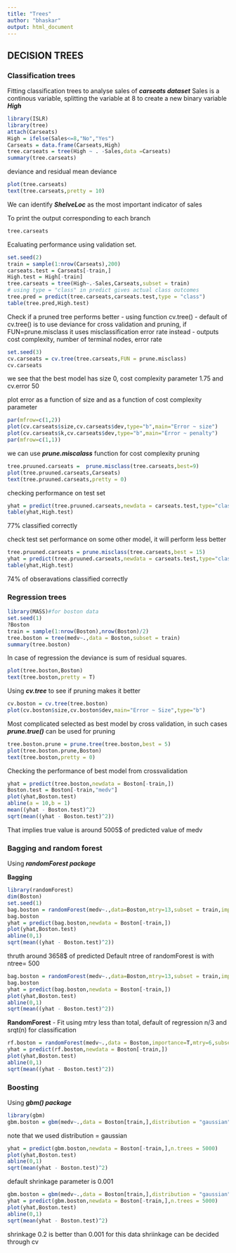 ```yaml
---
title: "Trees"
author: "bhaskar"
output: html_document
---
```


## DECISION TREES

### Classification trees

Fitting classification trees to analyse sales of ***carseats dataset***
Sales is a continous variable, splitting the variable at 8 to create a new binary variable ***High***

```r
library(ISLR)
library(tree)
attach(Carseats)
High = ifelse(Sales<=8,"No","Yes")
Carseats = data.frame(Carseats,High)
tree.carseats = tree(High ~ . -Sales,data =Carseats)
summary(tree.carseats)
```
deviance and residual mean deviance
```r
plot(tree.carseats)
text(tree.carseats,pretty = 10)
```

We can identify ***ShelveLoc*** as the most important indicator of sales

To print the output corresponding to each branch
```r
tree.carseats
```
Ecaluating performance using validation set.
```r
set.seed(2)
train = sample(1:nrow(Carseats),200)
carseats.test = Carseats[-train,]
High.test = High[-train]
tree.carseats = tree(High~.-Sales,Carseats,subset = train)
# using type = "class" in predict gives actual class outcomes
tree.pred = predict(tree.carseats,carseats.test,type = "class")
table(tree.pred,High.test)
```
Check if a pruned tree performs better
- using function cv.tree()
- default of cv.tree() is to use deviance for cross validation and pruning, if FUN=prune.misclass it uses misclassification error rate instead
- outputs cost complexity, number of terminal nodes, error rate 
```r
set.seed(3)
cv.carseats = cv.tree(tree.carseats,FUN = prune.misclass)
cv.carseats
```
we see that the best model has size 0, cost complexity parameter 1.75 and cv.error 50

plot error as a function of size and as a function of cost complexity parameter
```r
par(mfrow=c(1,2))
plot(cv.carseats$size,cv.carseats$dev,type="b",main="Error ~ size")
plot(cv.carseats$k,cv.carseats$dev,type="b",main="Error ~ penalty")
par(mfrow=c(1,1))
```
we can use ***prune.miscalass*** function for cost complexity pruning
```r
tree.pruuned.carseats =  prune.misclass(tree.carseats,best=9)
plot(tree.pruuned.carseats,Carseats)
text(tree.pruuned.carseats,pretty = 0)
```
checking performance on test set
```r
yhat = predict(tree.pruuned.carseats,newdata = carseats.test,type="class")
table(yhat,High.test)
```
77% classified correctly

check test set performance on some other model, it will perform less better
```r
tree.pruuned.carseats = prune.misclass(tree.carseats,best = 15)
yhat = predict(tree.pruuned.carseats,newdata = carseats.test,type="class")
table(yhat,High.test)
```
74% of obseravations classified correctly

### Regression trees
```r
library(MASS)#for boston data
set.seed(1)
?Boston
train = sample(1:nrow(Boston),nrow(Boston)/2)
tree.boston = tree(medv~.,data = Boston,subset = train)
summary(tree.boston)
```
In case of regression the deviance is sum of residual squares.
```r
plot(tree.boston,Boston)
text(tree.boston,pretty = T)
```
Using ***cv.tree*** to see if pruning makes it better
```r
cv.boston = cv.tree(tree.boston)
plot(cv.boston$size,cv.boston$dev,main="Error ~ Size",type="b")
```

Most complicated selected as best model by cross validation, in such cases ***prune.true()*** can be used for pruning
```r
tree.boston.prune = prune.tree(tree.boston,best = 5)
plot(tree.boston.prune,Boston)
text(tree.boston,pretty = 0)
```

Checking the performance of best model from crossvalidation
```r
yhat = predict(tree.boston,newdata = Boston[-train,])
Boston.test = Boston[-train,"medv"]
plot(yhat,Boston.test)
abline(a = 10,b = 1)
mean((yhat - Boston.test)^2)
sqrt(mean((yhat - Boston.test)^2))
```
That implies true value is around 5005$ of predicted value of medv

### Bagging and random forest
Using ***randomForest package***

**Bagging**
```r
library(randomForest)
dim(Boston)
set.seed(1)
bag.boston = randomForest(medv~.,data=Boston,mtry=13,subset = train,importance=T)
bag.boston
yhat = predict(bag.boston,newdata = Boston[-train,])
plot(yhat,Boston.test)
abline(0,1)
sqrt(mean((yhat - Boston.test)^2))
```
thruth around 3658$ of predicted
Default ntree of randomForest is with ntree= 500
```r
bag.boston = randomForest(medv~.,data=Boston,mtry=13,subset = train,importance=T,ntree =25)
bag.boston
yhat = predict(bag.boston,newdata = Boston[-train,])
plot(yhat,Boston.test)
abline(0,1)
sqrt(mean((yhat - Boston.test)^2))
```

**RandomForest**
- Fit using mtry less than total, default of regression n/3 and srqt(n) for classification 
```r
rf.boston = randomForest(medv~.,data = Boston,importance=T,mtry=6,subset=train,ntree=1000)
yhat = predict(rf.boston,newdata = Boston[-train,])
plot(yhat,Boston.test)
abline(0,1)
sqrt(mean((yhat - Boston.test)^2))
```

### Boosting
Using ***gbm() package*** 
```r
library(gbm)
gbm.boston = gbm(medv~.,data = Boston[train,],distribution = "gaussian",n.trees = 5000,interaction.depth = 4)
```
note that we used distribution = gaussian
```r
yhat = predict(gbm.boston,newdata = Boston[-train,],n.trees = 5000)
plot(yhat,Boston.test)
abline(0,1)
sqrt(mean(yhat - Boston.test)^2)
```

default shrinkage parameter is 0.001

```r
gbm.boston = gbm(medv~.,data = Boston[train,],distribution = "gaussian",n.trees = 5000,interaction.depth = 4,shrinkage = 0.2)
yhat = predict(gbm.boston,newdata = Boston[-train,],n.trees = 5000)
plot(yhat,Boston.test)
abline(0,1)
sqrt(mean(yhat - Boston.test)^2)
```
shrinkage 0.2 is better than 0.001 for this data
shriinkage can be decided through cv

